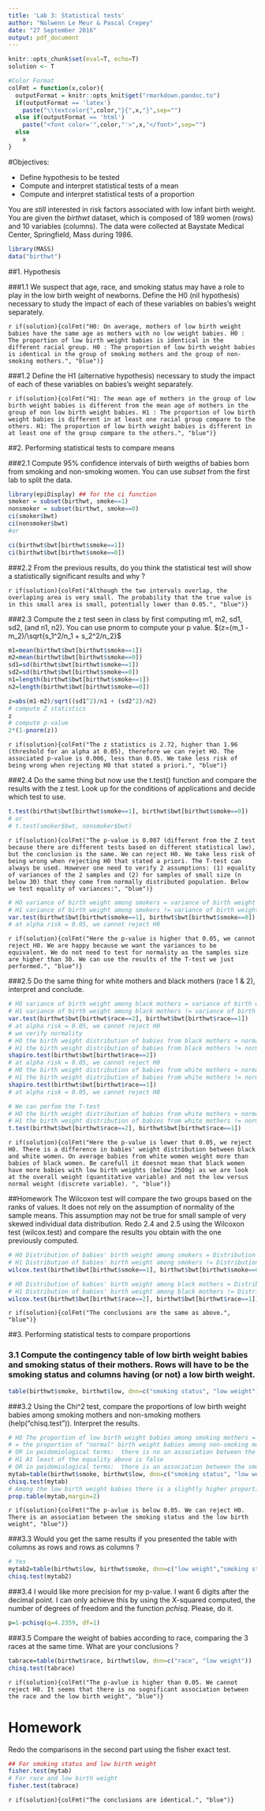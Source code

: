 ```yaml
---
title: 'Lab 3: Statistical tests'
author: "Nolwenn Le Meur & Pascal Crepey"
date: "27 September 2016"
output: pdf_document
---
```



```r
knitr::opts_chunk$set(eval=T, echo=T)
solution <- T
```

```r
#Color Format
colFmt = function(x,color){
  outputFormat = knitr::opts_knit$get("rmarkdown.pandoc.to")
  if(outputFormat == 'latex')
    paste("\\textcolor{",color,"}{",x,"}",sep="")
  else if(outputFormat == 'html')
    paste("<font color='",color,"'>",x,"</font>",sep="")
  else
    x
}
```


#Objectives:

* Define hypothesis to be tested
* Compute and interpret statistical tests of a mean
* Compute and interpret statistical tests of a proportion


You are *still* interested in risk factors associated with low infant birth weight. You are given the  _birthwt_ dataset, which is composed of 189 women (rows) and 10 variables (columns). The data were collected at Baystate Medical Center, Springfield, Mass during 1986. 
```r
library(MASS)
data("birthwt")
```

##1. Hypothesis

###1.1 We suspect that age, race, and smoking status may have a role to play in the low birth weight of newborns. Define the H0 (nil hypothesis) necessary to study the impact of each of these variables on babies's weight separately.

`r if(solution){colFmt("H0: On average, mothers of low birth weight babies have the same age as mothers with no low weight babies. H0 : The proportion of low birth weight babies is identical in the different racial group. H0 : The proportion of low birth weight babies is identical in the group of smoking mothers and the group of non-smoking mothers.", "blue")}`

###1.2 Define the H1 (alternative hypothesis) necessary to study the impact of each of these variables on babies's weight separately.

`r if(solution){colFmt("H1: The mean age of mothers in the group of low birth weight babies is different from the mean age of mothers in the group of non low birth weight babies. H1 : The proportion of low birth weight babies is different in at least one racial group compare to the others. H1: The proportion of low birth weight babies is different in at least one of the group compare to the others.", "blue")}`

##2. Performing statistical tests to compare means

###2.1 Compute 95% confidence intervals of birth weigths of babies born from smoking and non-smoking women. You can use _subset_ from the first lab to split the data.  
```r
library(epiDisplay) ## for the ci function
smoker = subset(birthwt, smoke==1)
nonsmoker = subset(birthwt, smoke==0)
ci(smoker$bwt)
ci(nonsmoker$bwt)
#or 

ci(birthwt$bwt[birthwt$smoke==1])
ci(birthwt$bwt[birthwt$smoke==0])
```

###2.2 From the previous results, do you think the statistical test will show a statistically significant results and why ?

`r if(solution){colFmt("Although the two intervals overlap, the overlaping area is very small. The probability that the true value is in this small area is small, potentially lower than 0.05.", "blue")}`

###2.3 Compute the z test seen in class by first computing m1, m2, sd1, sd2, (and n1, n2). You can use pnorm to compute your p value. $(z=(m_1 - m_2)/\sqrt{s_1^2/n_1 + s_2^2/n_2}$

```r
m1=mean(birthwt$bwt[birthwt$smoke==1])
m2=mean(birthwt$bwt[birthwt$smoke==0])
sd1=sd(birthwt$bwt[birthwt$smoke==1])
sd2=sd(birthwt$bwt[birthwt$smoke==0])
n1=length(birthwt$bwt[birthwt$smoke==1])
n2=length(birthwt$bwt[birthwt$smoke==0])

z=abs(m1-m2)/sqrt((sd1^2)/n1 + (sd2^2)/n2)
# compute Z statistics
z
# compute p-value
2*(1-pnorm(z))
```

`r if(solution){colFmt("The z statistics is 2.72, higher than 1.96 (threshold for an alpha at 0.05), therefore we can rejet HO. The associated p-value is 0.006, less than 0.05. We take less risk of being wrong when rejecting H0 that stated a priori.", "blue")}`

###2.4 Do the same thing but now use the t.test() function and compare the results with the z test. Look up for the conditions of applications and decide which test to use.
```r
t.test(birthwt$bwt[birthwt$smoke==1], birthwt$bwt[birthwt$smoke==0])
# or
# t.test(smoker$bwt, nonsmoker$bwt)
```

`r if(solution){colFmt("The p-value is 0.007 (different from the Z test because there are different tests based on different statistical law), but the conclusion is the same. We can reject H0. We take less risk of being wrong when rejecting H0 that stated a priori. The T-test can always be used. However one need to verify 2 assumptions: (1) equality of variances of the 2 samples and (2) for samples of small size (n below 30) that they come from normally distributed population. Below we test equality of variances:", "blue")}`

```r
# HO variance of birth weight among smokers = variance of birth weight among non smokers
# H1 variance of birth weight among smokers != variance of birth weight among non smokers
var.test(birthwt$bwt[birthwt$smoke==1], birthwt$bwt[birthwt$smoke==0])
# at alpha risk = 0.05, we cannot reject H0
```

`r if(solution){colFmt("Here the p-value is higher that 0.05, we cannot reject H0. We are happy because we want the variances to be equivalent. We do not need to test for normality as the samples size are higher than 30. We can use the results of the T-test we just performed.", "blue")}`

###2.5 Do the same thing for white mothers and black mothers (race 1 & 2), interpret and conclude.
```r
# HO variance of birth weight among black mothers = variance of birth weight among white mothers
# H1 variance of birth weight among black mothers != variance of birth weight among white mothers
var.test(birthwt$bwt[birthwt$race==2], birthwt$bwt[birthwt$race==1])
# at alpha risk = 0.05, we cannot reject H0
# we verify normality
# HO the birth weight distribution of babies from black mothers = normal distribution
# H1 the birth weight distribution of babies from black mothers != normal distribution
shapiro.test(birthwt$bwt[birthwt$race==2])
# at alpha risk = 0.05, we cannot reject H0
# HO the birth weight distribution of babies from white mothers = normal distribution
# H1 the birth weight distribution of babies from white mothers != normal distribution
shapiro.test(birthwt$bwt[birthwt$race==1])
# at alpha risk = 0.05, we cannot reject H0

# We can perfom the T-test
# HO the birth weight distribution of babies from white mothers = normal distribution
# H1 the birth weight distribution of babies from white mothers != normal distribution
t.test(birthwt$bwt[birthwt$race==2], birthwt$bwt[birthwt$race==1])
```

`r if(solution){colFmt("Here the p-value is lower that 0.05, we reject H0. There is a difference in babies' weight distribution between black and white women. On average babies from white women weight more than babies of black women. Be carefull it doesnot mean that black women have more babies with low birth weights (below 2500g) as we are look at the overall weight (quantitative variable) and not the low versus normal weight (discrete variable). ", "blue")}`

##Homework
The Wilcoxon test will compare the two groups based on the ranks of values. It does not rely on the assumption of normality of the sample means. This assumption may not be true for small sample of very skewed individual data distribution. Redo 2.4 and 2.5 using the Wilcoxon test (wilcox.test) and compare the results you obtain with the one previously computed.

```r
# HO Distribution of babies' birth weight among smokers = Distribution of babies' birth weight among non smokers
# H1 Distribution of babies' birth weight among smokers != Distribution of babies'birth weight among non smokers
wilcox.test(birthwt$bwt[birthwt$smoke==1], birthwt$bwt[birthwt$smoke==0])

# HO Distribution of babies' birth weight among black mothers = Distribution of babies' birth weight among white mothers
# H1 Distribution of babies' birth weight among black mothers != Distribution of babies'birth weight among white mothers
wilcox.test(birthwt$bwt[birthwt$race==2], birthwt$bwt[birthwt$race==1])
```

`r if(solution){colFmt("The conclusions are the same as above.", "blue")}`

##3. Performing statistical tests to compare proportions

### 3.1 Compute the contingency table of low birth weight babies and smoking status of their mothers. Rows will have to be the smoking status and columns having (or not) a low birth weight.
```r
table(birthwt$smoke, birthwt$low, dnn=c("smoking status", "low weight"))
```

###3.2 Using the Chi^2 test, compare the proportions of low birth weight babies among smoking mothers and non-smoking mothers (help("chisq.test")). Interpret the results. 
```r
# HO The proportion of low birth weight babies among smoking mothers = the proportion of low birth weight babies among non-smoking mothers 
# = the proportion of "normal" birth weight babies among non-smoking mothers = the proportion of "normal" birth weight babies among smoking mothers
# OR in peidemiological terms:  there is no an association between the smoking status and the low birth weight
# H1 At least of the equality above is false
# OR in peidemiological terms:  there is an association between the smoking status and the low birth weight
mytab=table(birthwt$smoke, birthwt$low, dnn=c("smoking status", "low weight"))
chisq.test(mytab)
# Among the low birth weight babies there is a slightly higher proportion of smoking mother.
prop.table(mytab,margin=2)
```

`r if(solution){colFmt("The p-avlue is below 0.05. We can reject H0. There is an association between the smoking status and the low birth weight", "blue")}`

###3.3 Would you get the same results if you presented the table with columns as rows and rows as columns ?
```r
# Yes
mytab2=table(birthwt$low, birthwt$smoke, dnn=c("low weight","smoking status"))
chisq.test(mytab2)
```

###3.4 I would like more precision for my p-value. I want 6 digits after the decimal point. I can only achieve this by using the X-squared computed, the number of degrees of freedom and the function _pchisq_. Please, do it.

```r
p=1-pchisq(q=4.2359, df=1)
```

###3.5 Compare the weight of babies according to race, comparing the 3 races at the same time. What are your conclusions ?
```r
tabrace=table(birthwt$race, birthwt$low, dnn=c("race", "low weight"))
chisq.test(tabrace)
```


`r if(solution){colFmt("The p-avlue is higher than 0.05. We cannot reject H0. It seems that there is no sognificant association between the race and the low birth weight", "blue")}`

# Homework
Redo the comparisons in the second part using the fisher exact test.

```r
## For smoking status and low birth weight
fisher.test(mytab)
# For race and low birth weight
fisher.test(tabrace)
```
`r if(solution){colFmt("The conclusions are identical.", "blue")}`
